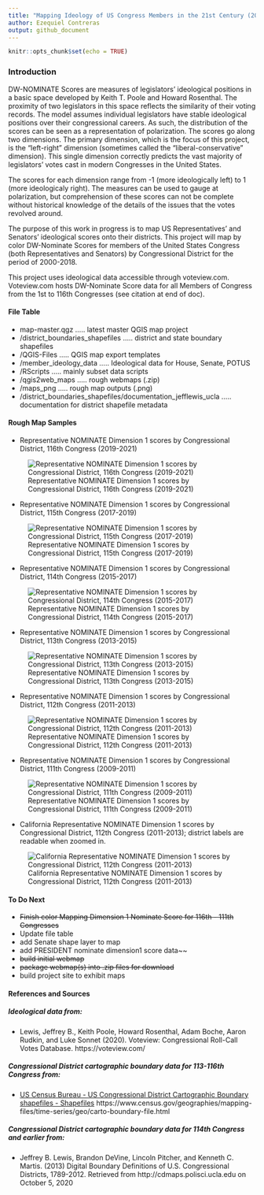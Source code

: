 ```yaml
---
title: "Mapping Ideology of US Congress Members in the 21st Century (2000-2018)"
author: Ezequiel Contreras
output: github_document
---
```


```r
knitr::opts_chunk$set(echo = TRUE)
```


### Introduction ###

DW-NOMINATE Scores are measures of legislators' ideological positions in a basic space developed by Keith T. Poole and Howard Rosenthal. The proximity of two legislators in this space reflects the similarity of their voting records. The model assumes individual legislators have stable ideological positions over their congressional careers. As such, the distribution of the scores can be seen as a representation of polarization. The scores go along two dimensions. The primary dimension, which is the focus of this project, is the "left-right" dimension (sometimes called the "liberal-conservative" dimension). This single dimension correctly predicts the vast majority of legislators' votes cast in modern Congresses in the United States. 

The scores for each dimension range from -1 (more ideologically left) to 1 (more ideologicaly right). The measures can be used to gauge at polarization, but comprehension of these scores can not be complete without historical knowledge of the details of the issues that the votes revolved around.

The purpose of this work in progress is to map US Representatives' and Senators' ideological scores onto their districts.
This project will map by color DW-Nominate Scores for members of the United States Congress (both Representatives and Senators) by Congressional District for the period of 2000-2018. 

This project uses ideological data accessible through voteview.com. Voteview.com hosts DW-Nominate Score data for all Members of Congress from the 1st to 116th Congresses (see citation at end of doc).


#### File Table ####

- map-master.qgz ..... latest master QGIS map project
- /district_boundaries_shapefiles ..... district and state boundary shapefiles
- /QGIS-Files ..... QGIS map export templates
- /member_ideology_data ..... Ideological data for House, Senate, POTUS
- /RScripts ..... mainly subset data scripts
- /qgis2web_maps ..... rough webmaps (.zip)
- /maps_png ..... rough map outputs (.png)
- /district_boundaries_shapefiles/documentation_jefflewis_ucla ..... documentation for district shapefile metadata


#### Rough Map Samples ####

- Representative NOMINATE Dimension 1 scores by Congressional District, 116th Congress (2019-2021)

![Representative NOMINATE Dimension 1 scores by Congressional District, 116th Congress (2019-2021)](maps_png/nl_districts116_overview_large.png)

- Representative NOMINATE Dimension 1 scores by Congressional District, 115th Congress (2017-2019)

![Representative NOMINATE Dimension 1 scores by Congressional District, 115th Congress (2017-2019)](maps_png/nl_districts115_overview_large.png)

- Representative NOMINATE Dimension 1 scores by Congressional District, 114th Congress (2015-2017)

![Representative NOMINATE Dimension 1 scores by Congressional District, 114th Congress (2015-2017)](maps_png/nl_districts114_overview_large.png)

- Representative NOMINATE Dimension 1 scores by Congressional District, 113th Congress (2013-2015)

![Representative NOMINATE Dimension 1 scores by Congressional District, 113th Congress (2013-2015)](maps_png/nl_districts113_overview_large.png)

- Representative NOMINATE Dimension 1 scores by Congressional District, 112th Congress (2011-2013)

![Representative NOMINATE Dimension 1 scores by Congressional District, 112th Congress (2011-2013)](maps_png/nl_districts112_overview_large.png)

- Representative NOMINATE Dimension 1 scores by Congressional District, 111th Congress (2009-2011)

![Representative NOMINATE Dimension 1 scores by Congressional District, 111th Congress (2009-2011)](maps_png/nl_districts111_overview_large.png)

- California Representative NOMINATE Dimension 1 scores by Congressional District, 112th Congress (2011-2013); district labels are readable when zoomed in.

![California Representative NOMINATE Dimension 1 scores by Congressional District, 112th Congress (2011-2013)](maps_png/ca_districts112_overview_large.png)





#### To Do Next ####

- ~~Finish color Mapping Dimension 1 Nominate Score for 116th - 111th Congresses~~
- Update file table
- add Senate shape layer to map
- add PRESIDENT nominate dimension1 score data~~
- ~~build initial webmap~~ 
- ~~package webmap(s) into .zip files for download~~
- build project site to exhibit maps


#### References and Sources ####

##### Ideological data from: #####

* Lewis, Jeffrey B., Keith Poole, Howard Rosenthal, Adam Boche, Aaron Rudkin, and Luke Sonnet (2020). Voteview: Congressional Roll-Call Votes Database. https://voteview.com/

##### Congressional District cartographic boundary data for 113-116th Congress from: #####

* [US Census Bureau - US Congressional District Cartographic Boundary shapefiles - Shapefiles](https://www.census.gov/geographies/mapping-files/time-series/geo/carto-boundary-file.html) https://www.census.gov/geographies/mapping-files/time-series/geo/carto-boundary-file.html

##### Congressional District cartographic boundary data for 114th Congress and earlier from: #####

* Jeffrey B. Lewis, Brandon DeVine, Lincoln Pitcher, and Kenneth C. Martis. (2013) Digital Boundary Definitions of U.S. Congressional Districts, 1789-2012. Retrieved from http://cdmaps.polisci.ucla.edu on October 5, 2020


